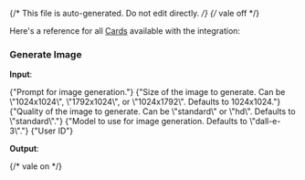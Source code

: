 {/* This file is auto-generated. Do not edit directly. */}
{/* vale off */}

Here's a reference for all [Cards](/learn/reference/cards/introduction) available with the integration:

### Generate Image

**Input**:

<Expandable title="input fields">
  <ResponseField
    name="prompt"
    type="string"
    required
  >
    <span>{"Prompt for image generation."}</span>
  </ResponseField>
  <ResponseField
    name="size"
    type="string"
  >
    <span>{"Size of the image to generate. Can be \"1024x1024\", \"1792x1024\", or \"1024x1792\". Defaults to 1024x1024."}</span>
  </ResponseField>
  <ResponseField
    name="quality"
    type="string"
  >
    <span>{"Quality of the image to generate. Can be \"standard\" or \"hd\". Defaults to \"standard\"."}</span>
  </ResponseField>
  <ResponseField
    name="model"
    type="string"
  >
    <span>{"Model to use for image generation. Defaults to \"dall-e-3\"."}</span>
  </ResponseField>
  <ResponseField
    name="user"
    type="string"
  >
    <span>{"User ID"}</span>
  </ResponseField>
</Expandable>

**Output**:

<Expandable title="output">
  <ResponseField
    name="url"
    type="string (uri)"
    required
  >
    
  </ResponseField>
  <ResponseField
    name="createdDate"
    type="string"
    required
  >
    
  </ResponseField>
</Expandable>


{/* vale on */}